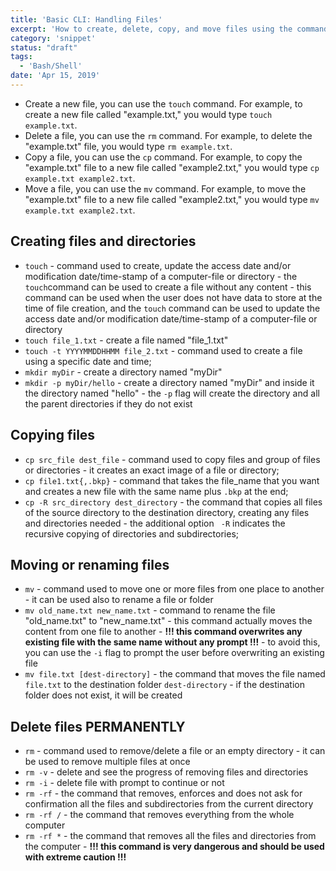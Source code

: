 ```yaml
---
title: 'Basic CLI: Handling Files'
excerpt: 'How to create, delete, copy, and move files using the command line.'
category: 'snippet'
status: "draft"
tags:
  - 'Bash/Shell'
date: 'Apr 15, 2019'
---
```


- Create a new file, you can use the `touch` command. For example, to create a new file called "example.txt," you would type `touch example.txt`.
- Delete a file, you can use the `rm` command. For example, to delete the "example.txt" file, you would type `rm example.txt`.
- Copy a file, you can use the `cp` command. For example, to copy the "example.txt" file to a new file called "example2.txt," you would type `cp example.txt example2.txt`.
- Move a file, you can use the `mv` command. For example, to move the "example.txt" file to a new file called "example2.txt," you would type `mv example.txt example2.txt`.


## Creating files and directories

- `touch` - command used to create, update the access date and/or modification date/time-stamp of a computer-file or directory - the `touch`command can be used to create a file without any content - this command can be used when the user does not have data to store at the time of file creation, and the `touch` command can be used to update the access date and/or modification date/time-stamp of a computer-file or directory
- `touch file_1.txt` - create a file named "file_1.txt"
- `touch -t YYYYMMDDHHMM file_2.txt` - command used to create a file using a specific date and time;
- `mkdir myDir` - create a directory named "myDir"
- `mkdir -p myDir/hello` - create a directory named "myDir" and inside it the directory named "hello" - the `-p` flag will create the directory and all the parent directories if they do not exist

## Copying files

- `cp src_file dest_file` - command used to copy files and group of files or directories - it creates an exact image of a file or directory;
- `cp file1.txt{,.bkp}` - command that takes the file_name that you want and creates a new file with the same name plus `.bkp` at the end;
- `cp -R src_directory dest_directory` - the command that copies all files of the source directory to the destination directory, creating any files and directories needed - the additional option ` -R` indicates the recursive copying of directories and subdirectories;

## Moving or renaming files

- `mv` - command used to move one or more files from one place to another - it can be used also to rename a file or folder
- `mv old_name.txt new_name.txt` - command to rename the file "old_name.txt" to "new_name.txt" - this command actually moves the content from one file to another - **!!! this command overwrites any existing file with the same name without any prompt !!!** - to avoid this, you can use the `-i` flag to prompt the user before overwriting an existing file
- `mv file.txt [dest-directory]` - the command that moves the file named `file.txt` to the destination folder `dest-directory` - if the destination folder does not exist, it will be created

## Delete files PERMANENTLY

- `rm` - command used to remove/delete a file or an empty directory - it can be used to remove multiple files at once
- `rm -v` - delete and see the progress of removing files and directories
- `rm -i` - delete file with prompt to continue or not
- `rm -rf` - the command that removes, enforces and does not ask for confirmation all the files and subdirectories from the current directory
- `rm -rf /` - the command that removes everything from the whole computer
- `rm -rf *` - the command that removes all the files and directories from the computer - **!!! this command is very dangerous and should be used with extreme caution !!!**